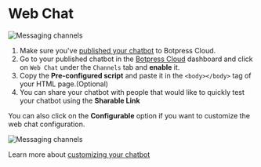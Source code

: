 # Web Chat

![Messaging channels](/docs/content/webchat-banner.png)

1. Make sure you've [published your chatbot](../getting-started/create-and-publish-your-chatbot/#publishing-your-bot) to Botpress Cloud.
2. Go to your published chatbot in the [Botpress Cloud](https://app.botpress.cloud/) dashboard and click on `Web Chat` under the `Channels` tab and **enable** it.
3. Copy the **Pre-configured script** and paste it in the `<body></body>` tag of your HTML page.(Optional)
4. You can share your chatbot with people that would like to quickly test your chatbot using the **Sharable Link**

You can also click on the **Configurable** option if you want to customize the web chat configuration.

![Messaging channels](/docs/content/custom-config.png)

Learn more about [customizing your chatbot](../webchat-customization/overview/)
